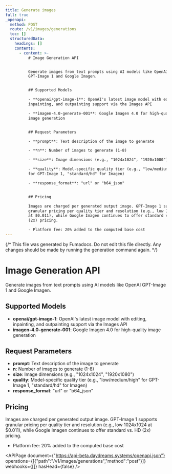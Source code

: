 ```yaml
---
title: Generate images
full: true
_openapi:
  method: POST
  route: /v1/images/generations
  toc: []
  structuredData:
    headings: []
    contents:
      - content: >-
          # Image Generation API


          Generate images from text prompts using AI models like OpenAI
          GPT-Image 1 and Google Imagen.


          ## Supported Models

          - **openai/gpt-image-1**: OpenAI's latest image model with editing,
          inpainting, and outpainting support via the Images API

          - **imagen-4.0-generate-001**: Google Imagen 4.0 for high-quality
          image generation


          ## Request Parameters

          - **prompt**: Text description of the image to generate

          - **n**: Number of images to generate (1-8)

          - **size**: Image dimensions (e.g., "1024x1024", "1920x1080")

          - **quality**: Model-specific quality tier (e.g., "low/medium/high"
          for GPT-Image 1, "standard/hd" for Imagen)

          - **response_format**: "url" or "b64_json"


          ## Pricing

          Images are charged per generated output image. GPT-Image 1 supports
          granular pricing per quality tier and resolution (e.g., low 1024x1024
          at $0.011), while Google Imagen continues to offer standard vs. HD
          (2x) pricing.

          - Platform fee: 20% added to the computed base cost
---
```


{/* This file was generated by Fumadocs. Do not edit this file directly. Any changes should be made by running the generation command again. */}

# Image Generation API

Generate images from text prompts using AI models like OpenAI GPT-Image 1 and Google Imagen.

## Supported Models
- **openai/gpt-image-1**: OpenAI's latest image model with editing, inpainting, and outpainting support via the Images API
- **imagen-4.0-generate-001**: Google Imagen 4.0 for high-quality image generation

## Request Parameters
- **prompt**: Text description of the image to generate
- **n**: Number of images to generate (1-8)
- **size**: Image dimensions (e.g., "1024x1024", "1920x1080")
- **quality**: Model-specific quality tier (e.g., "low/medium/high" for GPT-Image 1, "standard/hd" for Imagen)
- **response_format**: "url" or "b64_json"

## Pricing
Images are charged per generated output image. GPT-Image 1 supports granular pricing per quality tier and resolution (e.g., low 1024x1024 at $0.011), while Google Imagen continues to offer standard vs. HD (2x) pricing.
- Platform fee: 20% added to the computed base cost

<APIPage document={"https://api-beta.daydreams.systems/openapi.json"} operations={[{"path":"/v1/images/generations","method":"post"}]} webhooks={[]} hasHead={false} />